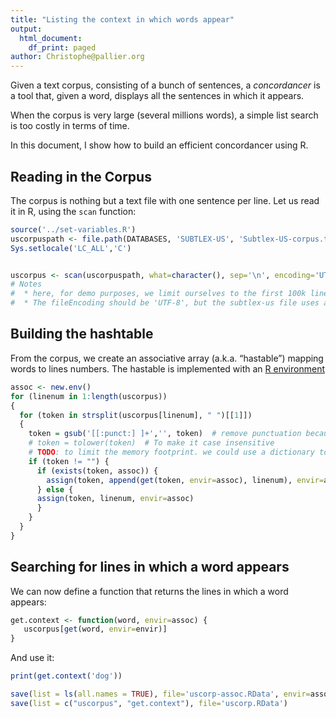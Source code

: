 ```yaml
---
title: "Listing the context in which words appear"
output:
  html_document:
    df_print: paged
author: Christophe@pallier.org
---
```


Given a text corpus, consisting of a bunch of sentences, a _concordancer_ is a tool that, given a word, displays all the sentences in which it appears.

When the corpus is very large (several millions words), a simple list search is too costly in terms of time.

In this document, I show how to build an efficient concordancer using R. 


## Reading in the Corpus

The corpus is nothing but a text file with one sentence per line. Let us read it in R, using the `scan` function:


```r
source('../set-variables.R')
uscorpuspath <- file.path(DATABASES, 'SUBTLEX-US', 'Subtlex-US-corpus.txt.gz')  # nicer if it had been tokenized (?)
Sys.setlocale('LC_ALL','C')


uscorpus <- scan(uscorpuspath, what=character(), sep='\n', encoding='UTF-8', nlines=100000)  
# Notes
#  * here, for demo purposes, we limit ourselves to the first 100k line (about 20% of the entire file)
#  * The fileEncoding should be 'UTF-8', but the subtlex-us file uses another encoding
```


## Building the hashtable

From the corpus, we create an associative array (a.k.a. "hastable") mapping words to lines numbers. The hastable is implemented with an [R environment](http://adv-r.had.co.nz/Environments.html) 

```r
assoc <- new.env()
for (linenum in 1:length(uscorpus))
{
  for (token in strsplit(uscorpus[linenum], " ")[[1]])
  { 
    token = gsub('[[:punct:] ]+','', token)  # remove punctuation because the corpus has not been tokenized
    # token = tolower(token)  # To make it case insensitive
    # TODO: to limit the memory footprint. we could use a dictionary to filter out non existing words.
    if (token != "") {
      if (exists(token, assoc)) { 
        assign(token, append(get(token, envir=assoc), linenum), envir=assoc)
      } else {
      assign(token, linenum, envir=assoc)
      }
    }
  }
}

```


## Searching for lines in which a word appears

We can now define a function that returns the lines in which a word appears:

```r

get.context <- function(word, envir=assoc) {
   uscorpus[get(word, envir=envir)]
}
```

And use it:

```r
print(get.context('dog'))
```


```r
save(list = ls(all.names = TRUE), file='uscorp-assoc.RData', envir=assoc)
save(list = c("uscorpus", "get.context"), file='uscorp.RData')
```



